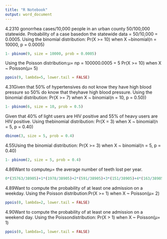 ```yaml
---
title: "R Notebook"
output: word_document
---
```


4.2310 gonorrhea cases/10,000 people in an urban county 50/100,000 statewide. Probability of a case basedon the statewide data = 50/10,000 = 0.0005. Using the binomial distribution: Pr(X >= 10) when X ~binomial(n = 10000, p = 0.0005)

```r
1- pbinom(9, size = 10000, prob = 0.0005)
```

Using the Poisson distribution:μ= np = 100000.0005 = 5 Pr(X >= 10) when X ~ Poisson(μ= 5)

```r
ppois(9, lambda=5, lower.tail = FALSE)
```



4.31Given that 50% of hypertensives do not know they have high blood pressure so 50% do know that theyhave high blood pressure. Using the binomial distribution: Pr(X >= 7) when X ~ binomial(n = 10, p = 0.50))

```r
1- pbinom(6, size = 10, prob = 0.5)
```


Given that 40% of light users are HIV positive and 55% of heavy users are HIV positive. Using thebinomial distribution: Pr(X = 3) when X ~ binomial(n = 5, p = 0.40)

```r
dbinom(3, size = 5, prob = 0.4)

```


4.55Using the binomial distribution: Pr(X >= 3) when X ~ binomial(n = 5, p = 0.40)

```r
1- pbinom(2, size = 5, prob = 0.4)
```


4.86Want to computeμ= the average number of teeth lost per year.
```r
0*(35763/38905)+1*(1978/38905)+2*(591/38905)+3*(151/38905)+4*(163/38905)+7*(106/38905)+12

```

4.89Want to compute the probability of at least one admission on a weekday. Using the Poisson distribution:Pr(X >= 1) when X ~ Poisson(μ= 2)

```r
ppois(0, lambda=2, lower.tail = FALSE)
```

4.90Want to compute the probability of at least one admission on a weekend day. Using the Poissondistribution: Pr(X > 1) when X ~ Poisson(μ= 1)

```r
ppois(0, lambda=1, lower.tail = FALSE)
```






